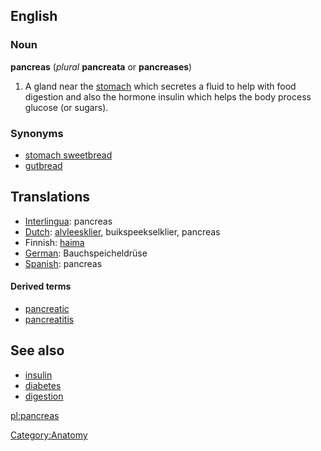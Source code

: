 ==English==
=== Noun ===
'''pancreas''' (''plural'' '''pancreata''' or '''pancreases''')

# A gland near the [[stomach]] which secretes a fluid to help with food digestion and also the hormone insulin which helps the body process glucose (or sugars).

===Synonyms===
*[[stomach sweetbread ]]
*[[gutbread]]

== Translations ==
*[[Interlingua]]: pancreas
*[[Dutch]]: [[alvleesklier]], buikspeekselklier, pancreas
*Finnish: [[haima]]
*[[German]]: Bauchspeicheldrüse
*[[Spanish]]: pancreas

====Derived terms====
*[[pancreatic]]
*[[pancreatitis]]

== See also ==
*[[insulin]]
*[[diabetes]]
*[[digestion]]

[[Category:Anatomy]]

[[pl:pancreas]]